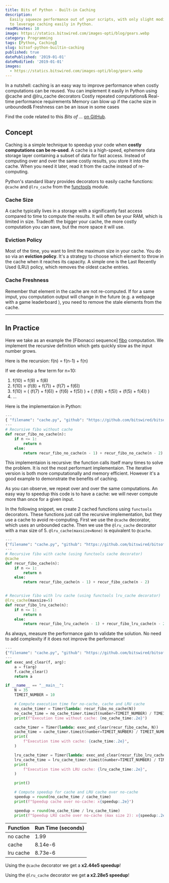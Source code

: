 ```yaml
---
title: Bits of Python - Built-in Caching
description:
  Easily squeeze performance out of your scripts, with only slight modifications. Learn how
  to leverage caching easily in Python.
readMinutes: 10
image: https://statics.bitswired.com/images-opti/blog/gears.webp
category: Programming
tags: [Python, Caching]
slug: bitsof-python-builtin-caching
published: true
datePublished: '2019-01-01'
dateModified: '2019-01-01'
images:
  - https://statics.bitswired.com/images-opti/blog/gears.webp
---
```


<BitsOfSummary>
  <BitsOfNutshell>
    In a nutshell: caching is an easy way to improve performance when costly computations can be
    reused. You can implement it easily in Python using @cache and @lru_cache decorators
  </BitsOfNutshell>
  <BitsOfInfoWarnSection>
    <BitsOfInfoBlock>
      Costly repeated computations& Real-time performance requirements
    </BitsOfInfoBlock>
    <BitsOfWarnBlock>
      Memory can blow up if the cache size in unbounded& Freshness can be an issue in some cases
    </BitsOfWarnBlock>
  </BitsOfInfoWarnSection>
</BitsOfSummary>

Find the code related to this _Bits of ..._ [on GitHub][github repo].

## Concept

Caching is a simple technique to speedup your code when **costly computations can be re-used**. A
cache is a high-speed, ephemere data storage layer containing a subset of data for fast access.
Instead of computing over and over the same costly results, you store it into the cache. When you
need it later, read it from the cache instead of re-computing.

Python's standard libary provides decorators to easily cache functions: `@cache` and `@lru_cache`
from the [functools][functools] module.

### Cache Size

A cache typically lives in a storage with a significantly fast access compared to time to compute
the results. It will often be your RAM, which is limited in size. Tradeoff: the bigger your cache,
the more costly computation you can save, but the more space it will use.

### Eviction Policy

Most of the time, you want to limit the maximum size in your cache. You do so via an **eviction
policy**. It's a strategy to choose which element to throw in the cache when it reaches its
capacity. A simple one is the Last Recently Used (LRU) policy, which removes the oldest cache
entries.

### Cache Freshness

Remember that element in the cache are not re-computed. If for a same imput, you computation output
will change in the future (e.g. a webpage with a game leaderboard ), you need to remove the stale
elements from the cache.

---

## In Practice

Here we take as an example the [Fibonacci sequence] [fibo] computation. We implement the recursive
definition which gets quickly slow as the input number grows.

Here is the recursion: f(n) = f(n-1) + f(n)

If we develop a few term for n=10:

1. f(10) = f(9) + f(8)
2. f(10) = (f(8) + f(7)) + (f(7) + f(6))
3. f(10) = ( (f(7) + f(6)) + (f(6) + f(5)) ) + ( (f(6) + f(5)) + (f(5) + f(4)) )
4. ...

Here is the implementaion in Python:

```python
---
{ "filename": "cache.py", "github": "https://github.com/bitswired/bitsof/blob/master/python/bits_of_python/caching/cache.py" }
---
# Recursive fibo without cache
def recur_fibo_no_cache(n):
    if n <= 1:
        return n
    else:
        return recur_fibo_no_cache(n - 1) + recur_fibo_no_cache(n - 2)
```

<InfoBlock>

This implementaion is recursive: the function calls itself many times to solve the problem. It is
not the most performant implementaion. The iterative version is both more computationally and memory
efficient. However it's a good example to demonstrate the benefits of caching.

</InfoBlock>

As you can observe, we repeat over and over the same computations. An easy way to speedup this code
is to have a cache: we will never compute more than once for a given input.

In the following snippet, we create 2 cached functions using `functools` decorators. These functions
just call the recursive implementation, but they use a cache to avoid re-computing. First we use the
`@cache` decorator, which uses an unbounded cache. Then we use the `@lru_cache` decorator with a max
size of 5. `@lru_cache(maxsize=None)` is equivalent to `@cache`.

```python
---
{"filename": "cache.py", "github": "https://github.com/bitswired/bitsof-python/blob/master/bitsof-python/caching/cache.py" }
---
# Recursive fibo with cache (using functools cache decorator)
@cache
def recur_fibo_cache(n):
    if n <= 1:
        return n
    else:
        return recur_fibo_cache(n - 1) + recur_fibo_cache(n - 2)


# Recursive fibo with lru cache (using functools lru_cache decorator)
@lru_cache(maxsize=5)
def recur_fibo_lru_cache(n):
    if n <= 1:
        return n
    else:
        return recur_fibo_lru_cache(n - 1) + recur_fibo_lru_cache(n - 2)
```

As always, measure the performance gain to validate the solution. No need to add complexity if it
does not improve the performance!

```python
---
{"filename": "cache.py", "github": "https://github.com/bitswired/bitsof-python/blob/master/bitsof-python/caching/cache.py", "collapsable": true }
---
def exec_and_clear(f, arg):
    a = f(arg)
    f.cache_clear()
    return a

if __name__ == "__main__":
    N = 35
    TIMEIT_NUMBER = 10

    # Compute execution time for no-cache, cache and LRU cache
    no_cache_timer = Timer(lambda: recur_fibo_no_cache(N))
    no_cache_time = no_cache_timer.timeit(number=TIMEIT_NUMBER) / TIMEIT_NUMBER
    print(f"Execution time without cache: {no_cache_time:.2e}")

    cache_timer = Timer(lambda: exec_and_clear(recur_fibo_cache, N))
    cache_time = cache_timer.timeit(number=TIMEIT_NUMBER) / TIMEIT_NUMBER
    print(
        f"Execution time with cache: {cache_time:.2e}",
    )

    lru_cache_timer = Timer(lambda: exec_and_clear(recur_fibo_lru_cache, N))
    lru_cache_time = lru_cache_timer.timeit(number=TIMEIT_NUMBER) / TIMEIT_NUMBER
    print(
        f"Execution time with LRU cache: {lru_cache_time:.2e}",
    )

    print()

    # Compute speedup for cache and LRU cache over no-cache
    speedup = round(no_cache_time / cache_time)
    print(f"Speedup cache over no-cache: x{speedup:.2e}")

    speedup = round(no_cache_time / lru_cache_time)
    print(f"Speedup LRU cache over no-cache (max size 2): x{speedup:.2e}")
```

| Function  | Run Time (seconds) |
| --------- | ------------------ |
| no cache  | 1.99               |
| cache     | 8.14e-6            |
| lru cache | 8.73e-6            |

Using the `@cache` decorator we get a **x2.44e5 speedup**!

Using the `@lru_cache` decorator we get **a x2.28e5 speedup**!

<LinLogLineChart
  title="Execution time for cache vs no-cache implementation"
  xLabel="Execution time"
  yLabel="N"
  width="100%"
  height={300}
  numYTicks={2}
  gridNumYTicks={2}
  series={data}
/>

[github repo]: https://github.com/bitswired/bitsof-python/blob/master/bitsof-python/caching/cache.py
[fibo]: https://en.wikipedia.org/wiki/Fibonacci_number
[functools]: https://docs.python.org/3/library/functools.html
